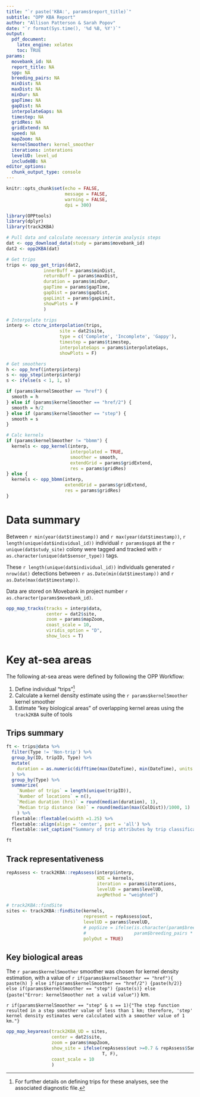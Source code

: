 ```yaml
---
title: "`r paste('KBA:', params$report_title)`"
subtitle: "OPP KBA Report"
author: "Allison Patterson & Sarah Popov"
date: "`r format(Sys.time(), '%d %B, %Y')`"
output: 
  pdf_document:
    latex_engine: xelatex
    toc: TRUE
params:
  movebank_id: NA
  report_title: NA
  spp: NA
  breeding_pairs: NA
  minDist: NA
  maxDist: NA
  minDur: NA
  gapTime: NA
  gapDist: NA
  interpolateGaps: NA
  timestep: NA
  gridRes: NA
  gridExtend: NA
  speed: NA
  mapZoom: NA
  kernelSmoother: kernel_smoother
  iterations: interations
  levelUD: level_ud
  includeBB: NA
editor_options: 
  chunk_output_type: console
---
```


```r
knitr::opts_chunk$set(echo = FALSE,
                      message = FALSE,
                      warning = FALSE,
                      dpi = 300)

library(OPPtools)
library(dplyr)
library(track2KBA)

# Pull data and calculate necessary interim analysis steps
dat <- opp_download_data(study = params$movebank_id)
dat2 <- opp2KBA(dat)

# Get trips
trips <- opp_get_trips(dat2,
              innerBuff = params$minDist,
              returnBuff = params$maxDist,
              duration = params$minDur,
              gapTime = params$gapTime,
              gapDist = params$gapDist,
              gapLimit = params$gapLimit,
              showPlots = F
              )

# Interpolate trips
interp <- ctcrw_interpolation(trips,
                    site = dat2$site,
                    type = c('Complete', 'Incomplete', 'Gappy'),
                    timestep = params$timestep,
                    interpolateGaps = params$interpolateGaps,
                    showPlots = F)

# Get smoothers
h <- opp_href(interp$interp)
s <- opp_step(interp$interp)
s <- ifelse(s < 1, 1, s)

if (params$kernelSmoother == "href") {
  smooth = h
} else if (params$kernelSmoother == "href/2") {
  smooth = h/2
} else if (params$kernelSmoother == "step") {
  smooth = s
}

# Calc kernels
if (params$kernelSmoother != "bbmm") {
  kernels <- opp_kernel(interp,
                        interpolated = TRUE,
                        smoother = smooth,
                        extendGrid = params$gridExtend,
                        res = params$gridRes)
} else {
  kernels <- opp_bbmm(interp,
                      extendGrid = params$gridExtend,
                      res = params$gridRes)
}
```

\newpage

# Data summary

Between `r min(year(dat$timestamp))` and `r max(year(dat$timestamp))`, `r length(unique(dat$individual_id))` individual `r params$spp`s at the `r unique(dat$study_site)` colony were tagged and tracked with `r as.character(unique(dat$sensor_type))` tags.

These `r length(unique(dat$individual_id))` individuals generated `r nrow(dat)` detections between `r as.Date(min(dat$timestamp))` and `r as.Date(max(dat$timestamp))`.

Data are stored on Movebank in project number `r as.character(params$movebank_id)`.

```r
opp_map_tracks(tracks = interp$data,
               center = dat2$site,
               zoom = params$mapZoom,
               coast_scale = 10,
               viridis_option = "D",
               show_locs = T)
```

# Key at-sea areas

The following at-sea areas were defined by following the OPP Workflow:

1. Define individual "trips"^[For further details on defining trips for these analyses, see the associated diagnostic file.]
2. Calculate a kernel density estimate using the `r params$kernelSmoother` kernel smoother
3. Estimate "key biological areas" of overlapping kernel areas using the `track2KBA` suite of tools

## Trips summary

```r
ft <- trips@data %>%
  filter(Type != 'Non-trip') %>%
  group_by(ID, tripID, Type) %>%
  mutate(
    duration = as.numeric(difftime(max(DateTime), min(DateTime), units = 'hours'))
  ) %>%
  group_by(Type) %>%
  summarize(
    `Number of trips` = length(unique(tripID)),
    `Number of locations` = n(),
    `Median duration (hrs)` = round(median(duration), 1),
    `Median trip distance (km)` = round(median(max(ColDist))/1000, 1)
    ) %>%
  flextable::flextable(cwidth =1.25) %>%
  flextable::align(align = 'center', part = 'all') %>%
  flextable::set_caption("Summary of trip attributes by trip classification.")

ft
```

## Track representativeness

```r
repAssess <- track2KBA::repAssess(interp$interp,
                                  KDE = kernels,
                                  iteration = params$iterations,
                                  levelUD = params$levelUD, 
                                  avgMethod = "weighted")

# track2KBA::findSite
sites <- track2KBA::findSite(kernels,
                             represent = repAssess$out,
                             levelUD = params$levelUD,
                             # popSize = ifelse(is.character(param$breeding_pairs), NULL, 
                             #                  param$breeding_pairs * 2),
                             polyOut = TRUE)
```

## Key biological areas

The `r params$kernelSmoother` smoother was chosen for kernel density estimation, with a value of `r if(params$kernelSmoother == "href"){ paste(h) } else if(params$kernelSmoother == "href/2") {paste(h/2)} else if(params$kernelSmoother == "step") {paste(s)} else {paste("Error: kernelSmoother not a valid value")}` km.

`r if(params$kernelSmoother == "step" & s == 1){"The step function resulted in a step smoother value of less than 1 km; therefore, 'step' kernel density estimates were calculated with a smoother value of 1 km."}`

```r
opp_map_keyareas(track2KBA_UD = sites,
                 center = dat2$site,
                 zoom = params$mapZoom,
                 show_site = ifelse(repAssess$out >=0.7 & repAssess$SampleSize >= 20,
                                    T, F),
                 coast_scale = 10
                 )
```
